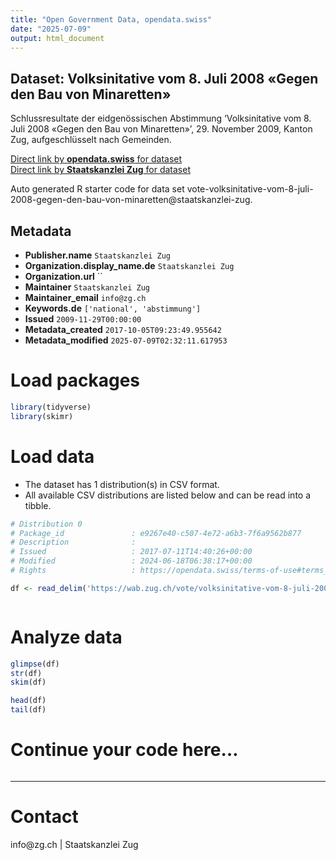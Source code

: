 ```yaml
---
title: "Open Government Data, opendata.swiss"
date: "2025-07-09"
output: html_document
---
```


## Dataset: Volksinitative vom 8. Juli 2008 «Gegen den Bau von Minaretten»

Schlussresultate der eidgenössischen Abstimmung 'Volksinitative vom 8. Juli 2008 «Gegen den Bau von Minaretten»', 29. November 2009, Kanton Zug, aufgeschlüsselt nach Gemeinden.

[Direct link by **opendata.swiss** for dataset](https://opendata.swiss/de/dataset/volksinitative-vom-8-juli-2008-gegen-den-bau-von-minaretten)<br>
[Direct link by **Staatskanzlei Zug** for dataset](https://wab.zug.ch/vote/volksinitative-vom-8-juli-2008-gegen-den-bau-von-minaretten/data)

Auto generated R starter code for data set vote-volksinitative-vom-8-juli-2008-gegen-den-bau-von-minaretten@staatskanzlei-zug.

## Metadata

- **Publisher.name** `Staatskanzlei Zug`
- **Organization.display_name.de** `Staatskanzlei Zug`
- **Organization.url** ``
- **Maintainer** `Staatskanzlei Zug`
- **Maintainer_email** `info@zg.ch`
- **Keywords.de** `['national', 'abstimmung']`
- **Issued** `2009-11-29T00:00:00`
- **Metadata_created** `2017-10-05T09:23:49.955642`
- **Metadata_modified** `2025-07-09T02:32:11.617953`


# Load packages

```r

library(tidyverse)
library(skimr)

```

# Load data

-   The dataset has 1 distribution(s) in CSV format.
-   All available CSV distributions are listed below and can be read into a tibble.

```r

# Distribution 0
# Package_id               : e9267e40-c507-4e72-a6b3-7f6a9562b877
# Description              : 
# Issued                   : 2017-07-11T14:40:26+00:00
# Modified                 : 2024-06-18T06:38:17+00:00
# Rights                   : https://opendata.swiss/terms-of-use#terms_by

df <- read_delim('https://wab.zug.ch/vote/volksinitative-vom-8-juli-2008-gegen-den-bau-von-minaretten/data-csv')



```

# Analyze data

```r

glimpse(df)
str(df)
skim(df)

head(df)
tail(df)

```

# Continue your code here...

```r

```

------------------------------------------------------------------------

# Contact

info@zg.ch | Staatskanzlei Zug
